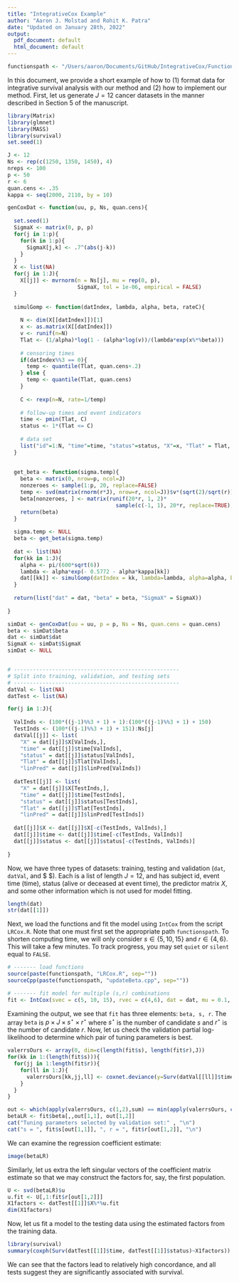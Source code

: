 ```yaml
---
title: "IntegrativeCox Example"
author: "Aaron J. Molstad and Rohit K. Patra"
date: "Updated on January 28th, 2022"
output:
  pdf_document: default
  html_document: default
---
```

```r
functionspath <- "/Users/aaron/Documents/GitHub/IntegrativeCox/Functions/"
```

In this document, we provide a short example of how to (1) format data for integrative survival analysis with our method and (2) how to implement our method. First, let us generate $J = 12$ cancer datasets in the manner described in Section 5 of the manuscript. 
```r
library(Matrix)
library(glmnet)
library(MASS)
library(survival)
set.seed(1)

J <- 12
Ns <- rep(c(1250, 1350, 1450), 4)
nreps <- 100
p <- 50
r <- 6
quan.cens <- .35
kappa <- seq(2000, 2110, by = 10)

genCoxDat <- function(uu, p, Ns, quan.cens){
  
  set.seed(1)
  SigmaX <- matrix(0, p, p)
  for(j in 1:p){
    for(k in 1:p){
      SigmaX[j,k] <- .7^(abs(j-k))
    }
  }
  X <- list(NA)
  for(j in 1:J){
    X[[j]] <- mvrnorm(n = Ns[j], mu = rep(0, p), 
                      SigmaX, tol = 1e-06, empirical = FALSE)
  }
  
  simulGomp <- function(datIndex, lambda, alpha, beta, rateC){
    
    N <- dim(X[[datIndex]])[1]
    x <- as.matrix(X[[datIndex]])
    v <- runif(n=N)
    Tlat <- (1/alpha)*log(1 - (alpha*log(v))/(lambda*exp(x%*%beta)))
    
    # censoring times
    if(datIndex%%3 == 0){  
      temp <- quantile(Tlat, quan.cens+.2)
    } else {
      temp <- quantile(Tlat, quan.cens)
    }  
    
    C <- rexp(n=N, rate=1/temp)
    
    # follow-up times and event indicators
    time <- pmin(Tlat, C)
    status <- 1*(Tlat <= C)
    
    # data set
    list("id"=1:N, "time"=time, "status"=status, "X"=x, "Tlat" = Tlat, "C" = C, "linPred" = x%*%beta)
  }
  
  
  get_beta <- function(sigma.temp){
    beta <- matrix(0, nrow=p, ncol=J)
    nonzeroes <- sample(1:p, 20, replace=FALSE)
    temp <- svd(matrix(rnorm(r*J), nrow=r, ncol=J))$v*(sqrt(2)/sqrt(r))
    beta[nonzeroes, ] <- matrix(runif(20*r, 1, 2)*
                                  sample(c(-1, 1), 20*r, replace=TRUE), nrow=20)%*%t(temp)
    return(beta)
  }
  
  sigma.temp <- NULL
  beta <- get_beta(sigma.temp)
  
  dat <- list(NA)
  for(kk in 1:J){
    alpha <- pi/(600*sqrt(6))
    lambda <- alpha*exp(- 0.5772 - alpha*kappa[kk])
    dat[[kk]] <- simulGomp(datIndex = kk, lambda=lambda, alpha=alpha, beta=beta[,kk], rateC=0.1)
  }
  
  return(list("dat" = dat, "beta" = beta, "SigmaX" = SigmaX))
  
}

simDat <- genCoxDat(uu = uu, p = p, Ns = Ns, quan.cens = quan.cens)
beta <- simDat$beta
dat <- simDat$dat
SigmaX <- simDat$SigmaX
simDat <- NULL


# ----------------------------------------------------
# Split into training, validation, and testing sets
# ----------------------------------------------------
datVal <- list(NA)
datTest <- list(NA)

for(j in 1:J){
  
  ValInds <- (100*((j-1)%%3 + 1) + 1):(100*((j-1)%%3 + 1) + 150)
  TestInds <- (100*((j-1)%%3 + 1) + 151):Ns[j]
  datVal[[j]] <- list(
    "X" = dat[[j]]$X[ValInds,],
    "time" = dat[[j]]$time[ValInds],
    "status" = dat[[j]]$status[ValInds],
    "Tlat" = dat[[j]]$Tlat[ValInds],
    "linPred" = dat[[j]]$linPred[ValInds])
  
  datTest[[j]] <- list(
    "X" = dat[[j]]$X[TestInds,],
    "time" = dat[[j]]$time[TestInds],
    "status" = dat[[j]]$status[TestInds],
    "Tlat" = dat[[j]]$Tlat[TestInds],
    "linPred" = dat[[j]]$linPred[TestInds])
  
  dat[[j]]$X <- dat[[j]]$X[-c(TestInds, ValInds),]
  dat[[j]]$time <- dat[[j]]$time[-c(TestInds, ValInds)]
  dat[[j]]$status <- dat[[j]]$status[-c(TestInds, ValInds)]
  
}

```
Now, we have three types of datasets: training, testing and validation ($\texttt{dat}, \texttt{datVal},$ and $ \texttt{datTest}$). Each is a list of length $J = 12$, and has subject id, event time (time), status (alive or deceased at event time), the predictor matrix $X$, and some other information which is not used for model fitting. 
```r
length(dat)
str(dat[[1]])
```
Next, we load the functions and fit the model using $\texttt{IntCox}$ from the script $\texttt{LRCox.R}$. Note that one must first set the appropriate path $\texttt{functionspath}$. To shorten computing time, we will only consider $s \in \{5,10, 15\}$ and $r \in \{4, 6\}$. This will take a few minutes. To track progress, you may set $\texttt{quiet}$ or $\texttt{silent}$ equal to $\texttt{FALSE}$.
```r
# ------- load functions
source(paste(functionspath, "LRCox.R", sep=""))
sourceCpp(paste(functionspath, "updateBeta.cpp", sep=""))

# ------- fit model for multiple (s,r) combinations
fit <- IntCox(svec = c(5, 10, 15), rvec = c(4,6), dat = dat, mu = 0.1, quiet = TRUE, silent = TRUE, rho0 = 100)
```
Examining the output, we see that $\texttt{fit}$ has three elements: $\texttt{beta, s, r}$. The array $\texttt{beta}$ is $p \times J \times s^\star \times r^\star$ where $s^\star$ is the number of candidate $s$ and $r^\star$ is the number of candidate $r$. Now, let us check the validation partial log-likelihood to determine which pair of tuning parameters is best. 

```r
valerrsOurs <- array(0, dim=c(length(fit$s), length(fit$r),J))
for(kk in 1:(length(fit$s))){
  for(jj in 1:length(fit$r)){
    for(ll in 1:J){
      valerrsOurs[kk,jj,ll] <- coxnet.deviance(y=Surv(datVal[[ll]]$time, datVal[[ll]]$status), pred = datVal[[ll]]$X%*%fit$beta[,ll,kk,jj])
    }
  }
}

out <- which(apply(valerrsOurs, c(1,2),sum) == min(apply(valerrsOurs, c(1,2),sum)), arr.ind=TRUE)
betaLR <- fit$beta[,,out[1,1], out[1,2]]
cat("Tuning parameters selected by validation set:" , "\n")
cat("s = ", fit$s[out[1,1]], ", r = ", fit$r[out[1,2]], "\n")

```
We can examine the regression coefficient estimate: 
```r
image(betaLR)
```

Similarly, let us extra the left singular vectors of the coefficient matrix estimate so that we may construct the factors for, say, the first population. 
```r
U <- svd(betaLR)$u
u.fit <- U[,1:fit$r[out[1,2]]]
X1factors <- datTest[[1]]$X%*%u.fit
dim(X1factors)
```
Now, let us fit a model to the testing data using the estimated factors from the training data. 
```r
library(survival)
summary(coxph(Surv(datTest[[1]]$time, datTest[[1]]$status)~X1factors))
```
We can see that the factors lead to relatively high concordance, and all tests suggest they are significantly associated with survival. 